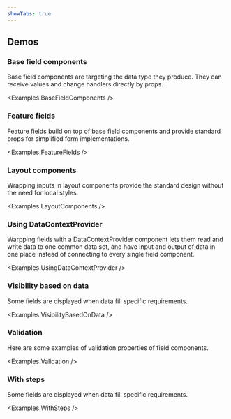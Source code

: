 ```yaml
---
showTabs: true
---
```



## Demos

### Base field components

<p>
  Base field components are targeting the data type they produce. They can
  receive values and change handlers directly by props.
</p>

<Examples.BaseFieldComponents />

### Feature fields

<p>
  Feature fields build on top of base field components and provide standard
  props for simplified form implementations.
</p>

<Examples.FeatureFields />

### Layout components

<p>
  Wrapping inputs in layout components provide the standard design without
  the need for local styles.
</p>

<Examples.LayoutComponents />

### Using DataContextProvider

<p>
  Warpping fields with a DataContextProvider component lets them read and
  write data to one common data set, and have input and output of data in
  one place instead of connecting to every single field component.
</p>

<Examples.UsingDataContextProvider />

### Visibility based on data

<p>Some fields are displayed when data fill specific requirements.</p>

<Examples.VisibilityBasedOnData />

### Validation

<p>Here are some examples of validation properties of field components.</p>

<Examples.Validation />

### With steps

<p>Some fields are displayed when data fill specific requirements.</p>

<Examples.WithSteps />

